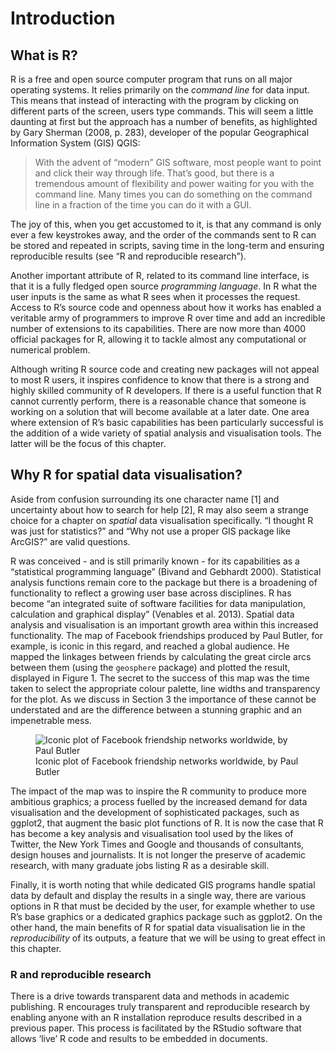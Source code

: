 Introduction
============

What is R?
----------

R is a free and open source computer program that runs on all major
operating systems. It relies primarily on the *command line* for data
input. This means that instead of interacting with the program by clicking on different 
parts of the screen, users type commands. This will seem a little daunting at first but 
the approach has a number of benefits, as highlighted by Gary Sherman (2008,
p. 283), developer of the popular Geographical Information System (GIS) QGIS:

> With the advent of “modern” GIS software, most people want to point
> and click their way through life. That’s good, but there is a
> tremendous amount of flexibility and power waiting for you with the
> command line. Many times you can do something on the command line in a
> fraction of the time you can do it with a GUI.

The joy of this, when you get accustomed to it, is that any command is
only ever a few keystrokes away, and the order of the commands sent to R
can be stored and repeated in scripts, saving time in the
long-term and ensuring reproducible results (see "R and reproducible research").

Another important attribute of R, related to its command line interface,
is that it is a fully fledged open source *programming language*. 
In R what the user inputs is the same
as what R sees when it processes the request. Access to
R's source code and openness about how it works has enabled a veritable
army of programmers to improve R over time and add an incredible number
of extensions to its capabilities. There
are now more than 4000 official packages for R, allowing it to tackle
almost any computational or numerical problem.

Although writing R source code and creating new packages will not appeal
to most R users, it inspires confidence to know that there is a strong
and highly skilled community of R developers. If there is a useful
function that R cannot currently perform, there is a reasonable
chance that someone is working on a solution that will become available
at a later date. One area
where extension of R's basic capabilities has been particularly
successful is the addition of a wide variety of spatial analysis and visualisation tools. The latter will be the focus of this chapter.


Why R for spatial data visualisation?
-------------------------------------

Aside from confusion surrounding its one character name [1] and 
uncertainty about how to search for help [2],
R may also seem a strange choice for a chapter on
*spatial* data visualisation specifically. "I thought R was just for
statistics?" and "Why not use a proper GIS package like ArcGIS?" are valid
questions.

R was conceived - and is
still primarily known - for its capabilities as a "statistical programming language" (Bivand
and Gebhardt 2000). 
Statistical analysis functions remain core to the package but there is a
broadening of functionality to reflect a growing user base across disciplines.
R has become "an integrated suite of software facilities for data manipulation,
calculation and graphical display" (Venables et al. 2013). 
Spatial data analysis and visualisation is an important growth area within this 
increased functionality.
The map of Facebook friendships produced by Paul Butler, for example, is iconic in this regard, 
and reached a global audience. 
He mapped the linkages between friends by calculating the great 
circle arcs between them (using the `geosphere` package) 
and plotted the result, displayed in Figure 1. The secret to the success of this map
was the time taken to select the appropriate colour palette,
line widths and transparency for the plot. 
As we discuss in Section 3 the importance of these cannot be understated 
and are the difference between a stunning graphic and an impenetrable mess.

![Iconic plot of Facebook friendship networks worldwide, by Paul Butler](figure/butler_facebook_2.jpg)

The impact of the map was to inspire the R community to produce more ambitious
graphics; a process fuelled by the increased demand for data visualisation and the
development of sophisticated packages, such as ggplot2, that augment the basic plot
functions of R. It is now the case that R has become a key analysis and visualisation
tool used by the likes of Twitter, the New York Times and Google and thousands of
consultants, design houses and journalists. It is not longer the preserve of academic 
research, with many graduate jobs listing R as a desirable skill. 

Finally, it is worth noting that while dedicated GIS programs handle spatial data by default and
display the results in a single way, there are various options in R that
must be decided by the user, for example whether to use R's base
graphics or a dedicated graphics package such as ggplot2. On the other
hand, the main benefits of R for spatial data visualisation lie in the
*reproducibility* of its outputs, a feature that we will be using to
great effect in this chapter.

### R and reproducible research

There is a drive towards transparent data and methods in academic publishing. 
R encourages truly transparent and reproducible research by enabling anyone with an 
R installation reproduce results described in a previous paper. 
This process is facilitated by the RStudio software
that allows 'live' R code and results to be embedded in documents. 




